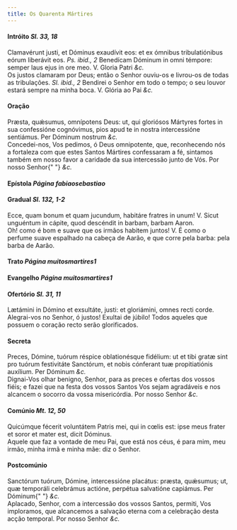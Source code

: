 ```yaml
---
title: Os Quarenta Mártires
---
```


<h4 class="text-center">
  Intróito <em>Sl. 33, 18</em>
</h4>
<div class="grid grid-cols-2 gap-5">
  <div class="col-6 dropcaps text-justify">
    Clamavérunt justi, et Dóminus exaudívit eos: et ex ómnibus tribulatiónibus
    eórum liberávit eos. <em>Ps. ibid., 2</em> Benedícam Dóminum in omni
    témpore: semper laus ejus in ore meo. V. Gloria Patri <em>&c.</em>
  </div>
  <div class="col-6 dropcaps text-justify">
    Os justos clamaram por Deus; então o Senhor ouviu-os e livrou-os de todas as
    tribulações. <em>Sl. ibid., 2</em> Bendirei o Senhor em todo o tempo; o seu
    louvor estará sempre na minha boca. V. Glória ao Pai <em>&c.</em>
  </div>
</div>

<h4 class="text-center">Oração</h4>
<div class="grid grid-cols-2 gap-5">
  <div class="col-6 dropcaps text-justify">
    Præsta, quǽsumus, omnípotens Deus: ut, qui gloriósos Mártyres fortes in sua
    confessióne cognóvimus, pios apud te in nostra intercessióne sentiámus. Per
    Dóminum nostrum <em>&c.</em>
  </div>
  <div class="col-6 dropcaps text-justify">
    Concedei-nos, Vos pedimos, ó Deus omnipotente, que, reconhecendo nós a
    fortaleza com que estes Santos Mártires confessaram a fé, sintamos também em
    nosso favor a caridade da sua intercessão junto de Vós. Por nosso Senhor{" "}
    <em>&c.</em>
  </div>
</div>

<h4 class="text-center">
  Epístola <em>Página fabiaosebastiao</em>
</h4>

<h4 class="text-center">
  Gradual <em>Sl. 132, 1-2</em>
</h4>
<div class="grid grid-cols-2 gap-5">
  <div class="col-6 dropcaps text-justify">
    Ecce, quam bonum et quam jucundum, habitáre fratres in unum! V. Sicut
    unguéntum in cápite, quod descéndit in barbam, barbam Aaron.
  </div>
  <div class="col-6 dropcaps text-justify">
    Oh! como é bom e suave que os irmãos habitem juntos! V. É como o perfume
    suave espalhado na cabeça de Aarão, e que corre pela barba: pela barba de
    Aarão.
  </div>
</div>

<h4 class="text-center">
  Trato <em>Página muitosmartires1</em>
</h4>

<h4 class="text-center">
  Evangelho <em>Página muitosmartires1</em>
</h4>

<h4 class="text-center">
  Ofertório <em>Sl. 31, 11</em>
</h4>
<div class="grid grid-cols-2 gap-5">
  <div class="col-6 dropcaps text-justify">
    Lætámini in Dómino et exsultáte, justi: et gloriámini, omnes recti corde.
  </div>
  <div class="col-6 dropcaps text-justify">
    Alegrai-vos no Senhor, ó justos! Exultai de júbilo! Todos aqueles que
    possuem o coração recto serão glorificados.
  </div>
</div>

<h4 class="text-center">Secreta</h4>
<div class="grid grid-cols-2 gap-5">
  <div class="col-6 dropcaps text-justify">
    Preces, Dómine, tuórum réspice oblationésque fidélium: ut et tibi gratæ sint
    pro tuórum festivitáte Sanctórum, et nobis cónferant tuæ propitiatiónis
    auxílium. Per Dóminum <em>&c.</em>
  </div>
  <div class="col-6 dropcaps text-justify">
    Dignai-Vos olhar benigno, Senhor, para as preces e ofertas dos vossos fiéis;
    e fazei que na festa dos vossos Santos Vos sejam agradáveis e nos alcancem o
    socorro da vossa misericórdia. Por nosso Senhor <em>&c.</em>
  </div>
</div>

<h4 class="text-center">
  Comúnio <em>Mt. 12, 50</em>
</h4>
<div class="grid grid-cols-2 gap-5">
  <div class="col-6 dropcaps text-justify">
    Quicúmque fécerit voluntátem Patris mei, qui in cœlis est: ipse meus frater
    et soror et mater est, dicit Dóminus.
  </div>
  <div class="col-6 dropcaps text-justify">
    Aquele que faz a vontade de meu Pai, que está nos céus, é para mim, meu
    irmão, minha irmã e minha mãe: diz o Senhor.
  </div>
</div>

<h4 class="text-center">Postcomúnio</h4>
<div class="grid grid-cols-2 gap-5">
  <div class="col-6 dropcaps text-justify">
    Sanctórum tuórum, Dómine, intercessióne placátus: præsta, quǽsumus; ut, quæ
    temporáli celebrámus actióne, perpétua salvatióne capiámus. Per Dóminum{" "}
    <em>&c.</em>
  </div>
  <div class="col-6 dropcaps text-justify">
    Aplacado, Senhor, com a intercessão dos vossos Santos, permiti, Vos
    imploramos, que alcancemos a salvação eterna com a celebração desta acção
    temporal. Por nosso Senhor <em>&c.</em>
  </div>
</div>
